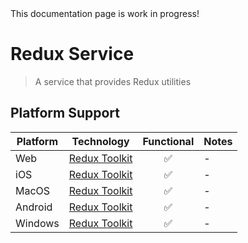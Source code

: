 
<Callout type="warning">
  This documentation page is work in progress!
</Callout>

# Redux Service

> A service that provides Redux utilities

## Platform Support

| Platform | Technology | Functional | Notes |
| -------- | ---------- | :--------: | ----- |
| Web | [Redux Toolkit](https://github.com/reduxjs/redux-toolkit) | ✅ | - |
| iOS | [Redux Toolkit](https://github.com/reduxjs/redux-toolkit) | ✅ | - |
| MacOS | [Redux Toolkit](https://github.com/reduxjs/redux-toolkit) | ✅ | - |
| Android | [Redux Toolkit](https://github.com/reduxjs/redux-toolkit) | ✅ | - |
| Windows | [Redux Toolkit](https://github.com/reduxjs/redux-toolkit) | ✅ | - |

